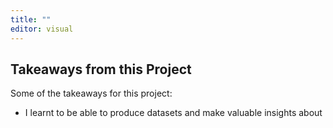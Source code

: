```yaml
---
title: ""
editor: visual
---
```


## **Takeaways from this Project**

Some of the takeaways for this project:

-   I learnt to be able to produce datasets and make valuable insights about
